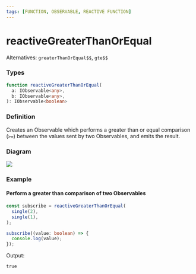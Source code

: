 ```yaml
---
tags: [FUNCTION, OBSERVABLE, REACTIVE FUNCTION]
---
```


# reactiveGreaterThanOrEqual

Alternatives: `greaterThanOrEqual$$`, `gte$$`

### Types

```ts
function reactiveGreaterThanOrEqual(
  a: IObservable<any>,
  b: IObservable<any>,
): IObservable<boolean>
```

### Definition

Creates an Observable which performs a greater than or equal comparison (`>=`) between the values sent by two Observables, and emits the result.

### Diagram

[![](https://mermaid.ink/img/pako:eNqNkbFqw0AMhl_l0NSCO6TjDQGbho4Zmm5alDulObBlR9YFSsi791xSiAeTboLv16cfdIHQRwYPI58yS-C3RF9KHQrKQGoppIHEXO1odP1-ZD3TvuV6Tps5beZUmYKlM7-XwVh3R5Ktbk6Z2mltmT7d3avu9c9z__ZzN9WtX9brZZl3K5TmQeQVZRmX3XLJuwO1Iz92rf7jMs08dYcKOtaOUiyvuKA4h2BH7hjBlzHygXJrCCjXEs1DLL5NTNYr-N8-FVC2_uNbAvhJ-he6vfOWuv4AsXK1iQ)](https://mermaid.live/edit#pako:eNqNkbFqw0AMhl_l0NSCO6TjDQGbho4Zmm5alDulObBlR9YFSsi791xSiAeTboLv16cfdIHQRwYPI58yS-C3RF9KHQrKQGoppIHEXO1odP1-ZD3TvuV6Tps5beZUmYKlM7-XwVh3R5Ktbk6Z2mltmT7d3avu9c9z__ZzN9WtX9brZZl3K5TmQeQVZRmX3XLJuwO1Iz92rf7jMs08dYcKOtaOUiyvuKA4h2BH7hjBlzHygXJrCCjXEs1DLL5NTNYr-N8-FVC2_uNbAvhJ-he6vfOWuv4AsXK1iQ)

### Example

#### Perform a greater than comparison of two Observables

```ts
const subscribe = reactiveGreaterThanOrEqual(
  single(2),
  single(1),
);

subscribe((value: boolean) => {
  console.log(value);
});
```

Output:

```text
true
```
